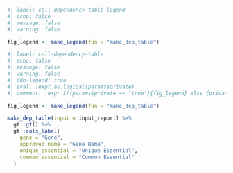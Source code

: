 ```r
#| label: cell-dependency-table-legend
#| echo: false
#| message: false
#| warning: false

fig_legend <- make_legend(fun = "make_dep_table")
```

```r
#| label: cell-dependency-table
#| echo: false
#| message: false
#| warning: false
#| ddh-legend: true
#| eval: !expr as.logical(params$private)
#| comment: !expr if(params$private == "true"){fig_legend} else {private_message_md}

fig_legend <- make_legend(fun = "make_dep_table")

make_dep_table(input = input_report) %>% 
  gt::gt() %>% 
  gt::cols_label(
    gene = "Gene",
    approved_name = "Gene Name",
    unique_essential = "Unique Essential",
    common_essential = "Common Essential"
  )
```
